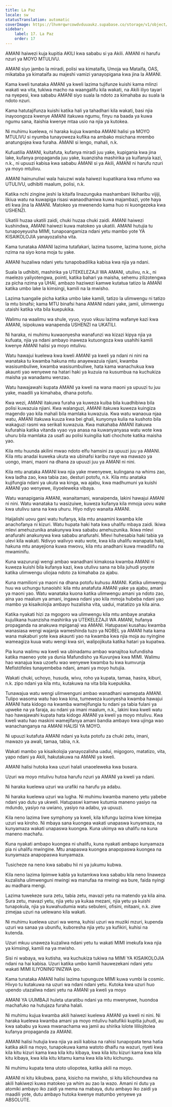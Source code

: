 ```yaml
---
title: La Paz
locale: sw
statusTranslation: automatic
coverImage: https://lhvmrqwrcowdvduuaukz.supabase.co/storage/v1/object/public/strapi-uploads/small_cover-educacion-fundamental.webp-2d51a7828a2b1309555be27f7e2a61a0.webp
sidebar:
    label: 17. La Paz
    order: 17
---
```

AMANI haiwezi kuja kupitia AKILI kwa sababu si ya Akili. AMANI ni harufu nzuri ya MOYO MTULIVU.

AMANI siyo jambo la miradi, polisi wa kimataifa, Umoja wa Mataifa, OAS, mikataba ya kimataifa au majeshi vamizi yanayopigana kwa jina la AMANI.

Kama kweli tunataka AMANI ya kweli lazima tujifunze kuishi kama mlinzi wakati wa vita, tukiwa macho na waangalifu kila wakati, na Akili iliyo tayari na nyepesi, kwa sababu AMANI siyo suala la ndoto za kimahaba au suala la ndoto nzuri.

Kama hatutajifunza kuishi katika hali ya tahadhari kila wakati, basi njia inayoongoza kwenye AMANI itakuwa ngumu, finyu na baada ya kuwa ngumu sana, itaishia kwenye mtaa usio na njia ya kutokea.

Ni muhimu kuelewa, ni haraka kujua kwamba AMANI halisi ya MOYO MTULIVU si nyumba tunayoweza kufika na ambako msichana mrembo anatungojea kwa furaha. AMANI si lengo, mahali, n.k.

Kufuatilia AMANI, kuitafuta, kufanya miradi juu yake, kupigania kwa jina lake, kufanya propaganda juu yake, kuanzisha mashirika ya kuifanyia kazi, n.k., ni upuuzi kabisa kwa sababu AMANI si ya Akili, AMANI ni harufu nzuri ya moyo mtulivu.

AMANI hainunuliwi wala haiuzwi wala haiwezi kupatikana kwa mfumo wa UTULIVU, udhibiti maalum, polisi, n.k.

Katika nchi zingine jeshi la kitaifa linazunguka mashambani likiharibu vijiji, likiua watu na kuwapiga risasi wanaodhaniwa kuwa majambazi, yote haya eti kwa jina la AMANI. Matokeo ya mwenendo kama huo ni kuongezeka kwa USHENZI.

Ukatili huzaa ukatili zaidi, chuki huzaa chuki zaidi. AMANI haiwezi kushindwa, AMANI haiwezi kuwa matokeo ya ukatili. AMANI hutujia tu tunapoyeyusha MIMI, tunapoangamiza ndani yetu mambo yote YA KISAIKOLOJIA yanayozalisha vita.

Kama tunataka AMANI lazima tutafakari, lazima tusome, lazima tuone, picha nzima na siyo kona moja tu yake.

AMANI huzaliwa ndani yetu tunapobadilika kabisa kwa njia ya ndani.

Suala la udhibiti, mashirika ya UTEKELEZAJI WA AMANI, utulivu, n.k., ni maelezo yaliyotengwa, pointi, katika bahari ya maisha, sehemu zilizotengwa za picha nzima ya UHAI, ambazo haziwezi kamwe kutatua tatizo la AMANI katika umbo lake la kimsingi, kamili na la mwisho.

Lazima tuangalie picha katika umbo lake kamili, tatizo la ulimwengu ni tatizo la mtu binafsi; kama MTU binafsi hana AMANI ndani yake, jamii, ulimwengu utaishi katika vita bila kuepukika.

Walimu na waalimu wa shule, vyuo, vyuo vikuu lazima wafanye kazi kwa AMANI, isipokuwa wanapenda USHENZI na UKATILI.

Ni haraka, ni muhimu kuwaonyesha wanafunzi wa kizazi kipya njia ya kufuata, njia ya ndani ambayo inaweza kutuongoza kwa usahihi kamili kwenye AMANI halisi ya moyo mtulivu.

Watu hawajui kuelewa kwa kweli AMANI ya kweli ya ndani ni nini na wanataka tu kwamba hakuna mtu anayewazuia njiani, kwamba wasisumbuliwe, kwamba wasisumbuliwe, hata kama wanachukua kwa akaunti yao wenyewe na hatari haki ya kuzuia na kusumbua na kuchukiza maisha ya wanadamu wenzao.

Watu hawajawahi kupata AMANI ya kweli na wana maoni ya upuuzi tu juu yake, maadili ya kimahaba, dhana potofu.

Kwa wezi, AMANI itakuwa furaha ya kuweza kuiba bila kuadhibiwa bila polisi kuwazuia njiani. Kwa walanguzi, AMANI itakuwa kuweza kuingiza magendo yao kila mahali bila mamlaka kuwazuia. Kwa watu wanaoua njaa watu, AMANI itakuwa kuuza kwa bei ghali, kunyonya kulia na kushoto bila wakaguzi rasmi wa serikali kuwazuia. Kwa makahaba AMANI itakuwa kufurahia katika vitanda vyao vya anasa na kuwanyanyasa watu wote kwa uhuru bila mamlaka za usafi au polisi kuingilia kati chochote katika maisha yao.

Kila mtu huunda akilini mwao ndoto elfu hamsini za upuuzi juu ya AMANI. Kila mtu anadai kuweka ukuta wa ubinafsi karibu naye wa mawazo ya uongo, imani, maoni na dhana za upuuzi juu ya AMANI ni nini.

Kila mtu anataka AMANI kwa njia yake mwenyewe, kulingana na whims zao, kwa ladha zao, kwa tabia zao, desturi potofu, n.k. Kila mtu anataka kujifungia ndani ya ukuta wa kinga, wa ajabu, kwa madhumuni ya kuishi AMANI yao wenyewe, iliyoeleweka vibaya.

Watu wanapigania AMANI, wanaitamani, wanaipenda, lakini hawajui AMANI ni nini. Watu wanataka tu wasizuiwe, kuweza kufanya kila mmoja uovu wake kwa utulivu sana na kwa uhuru. Hiyo ndiyo wanaita AMANI.

Haijalishi uovu gani watu hufanya, kila mtu anaamini kwamba kile anachofanya ni kizuri. Watu hupata haki hata kwa uhalifu mbaya zaidi. Ikiwa mlevi amehuzunika anakunywa kwa sababu amehuzunika. Ikiwa mlevi anafurahi anakunywa kwa sababu anafurahi. Mlevi huhesabia haki tabia ya ulevi kila wakati. Ndivyo walivyo watu wote, kwa kila uhalifu wanapata haki, hakuna mtu anayejiona kuwa mwovu, kila mtu anadhani kuwa mwadilifu na mwaminifu.

Kuna wazururaji wengi ambao wanadhani kimakosa kwamba AMANI ni kuweza kuishi bila kufanya kazi, kwa utulivu sana na bila juhudi yoyote katika ulimwengu uliojaa ndoto za kimahaba za ajabu.

Kuna mamilioni ya maoni na dhana potofu kuhusu AMANI. Katika ulimwengu huu wa uchungu tunaoishi: kila mtu anatafuta AMANI yake ya ajabu, amani ya maoni yao. Watu wanataka kuona katika ulimwengu amani ya ndoto zao, aina yao maalum ya amani, ingawa ndani yao kila mmoja hubeba ndani yao mambo ya kisaikolojia ambayo huzalisha vita, uadui, matatizo ya kila aina.

Katika nyakati hizi za mgogoro wa ulimwengu kila mtu ambaye anataka kujulikana huanzisha mashirika ya UTEKELEZAJI WA AMANI, hufanya propaganda na anakuwa mpiganaji wa AMANI. Hatupaswi kusahau kwamba wanasiasa wengi wajanja wameshinda tuzo ya NOBEL ya AMANI hata kama wana makaburi yote kwa akaunti yao na kwamba kwa njia moja au nyingine wameagiza kuua watu wengi kwa siri, walipojikuta katika hatari ya kupatwa.

Pia kuna walimu wa kweli wa ubinadamu ambao wanajitoa kufundisha katika maeneo yote ya dunia Mafundisho ya Kuvunjwa kwa MIMI. Walimu hao wanajua kwa uzoefu wao wenyewe kwamba tu kwa kumvunja Mefistófeles tunayembeba ndani, amani ya moyo hutujia.

Wakati chuki, uchoyo, husuda, wivu, roho ya kupata, tamaa, hasira, kiburi, n.k. zipo ndani ya kila mtu, kutakuwa na vita bila kuepukika.

Tunawajua watu wengi ulimwenguni ambao wanadhani wamepata AMANI. Tulipo wasoma watu hao kwa kina, tumeweza kuonyesha kwamba hawajui AMANI hata kidogo na kwamba wamejifungia tu ndani ya tabia fulani ya upweke na ya faraja, au ndani ya imani maalum, n.k., lakini kwa kweli watu hao hawajawahi kupata hata kidogo AMANI ya kweli ya moyo mtulivu. Kwa kweli watu hao maskini wamejifanya amani bandia ambayo kwa ujinga wao wanachanganya na AMANI HALISI YA MOYO.

Ni upuuzi kutafuta AMANI ndani ya kuta potofu za chuki zetu, imani, mawazo ya awali, tamaa, tabia, n.k.

Wakati mambo ya kisaikolojia yanayozalisha uadui, migogoro, matatizo, vita, yapo ndani ya Akili, hakutakuwa na AMANI ya kweli.

AMANI halisi hutoka kwa uzuri halali unaoeleweka kwa busara.

Uzuri wa moyo mtulivu hutoa harufu nzuri ya AMANI ya kweli ya ndani.

Ni haraka kuelewa uzuri wa urafiki na harufu ya adabu.

Ni haraka kuelewa uzuri wa lugha. Ni muhimu kwamba maneno yetu yabebe ndani yao dutu ya ukweli. Hatupaswi kamwe kutumia maneno yasiyo na mdundo, yasiyo na uwiano, yasiyo na adabu, ya upuuzi.

Kila neno lazima liwe symphony ya kweli, kila kifungu lazima kiwe kimejaa uzuri wa kiroho. Ni mbaya sana kuongea wakati unapaswa kunyamaza, na kunyamaza wakati unapaswa kuongea. Kuna ukimya wa uhalifu na kuna maneno machafu.

Kuna nyakati ambapo kuongea ni uhalifu, kuna nyakati ambapo kunyamaza pia ni uhalifu mwingine. Mtu anapaswa kuongea anapopaswa kuongea na kunyamaza anapopaswa kunyamaza.

Tusicheze na neno kwa sababu hii ni ya jukumu kubwa.

Kila neno lazima lipimwe kabla ya kutamkwa kwa sababu kila neno linaweza kuzalisha ulimwenguni mwingi wa manufaa na mwingi wa bure, faida nyingi au madhara mengi.

Lazima tuwekeze sura zetu, tabia zetu, mavazi yetu na matendo ya kila aina. Sura zetu, mavazi yetu, njia yetu ya kukaa mezani, njia yetu ya kuishi tunapokula, njia ya kuwahudumia watu sebuleni, ofisini, mitaani, n.k. ziwe zimejaa uzuri na uelewano kila wakati.

Ni muhimu kuelewa uzuri wa wema, kuhisi uzuri wa muziki mzuri, kupenda uzuri wa sanaa ya ubunifu, kuboresha njia yetu ya kufikiri, kuhisi na kutenda.

Uzuri mkuu unaweza kuzaliwa ndani yetu tu wakati MIMI imekufa kwa njia ya kimsingi, kamili na ya mwisho.

Sisi ni wabaya, wa kutisha, wa kuchukiza tukiwa na MIMI YA KISAIKOLOJIA ndani na hai kabisa. Uzuri katika umbo kamili hauwezekani ndani yetu wakati MIMI ILIYONING'INIZWA ipo.

Kama tunataka AMANI halisi lazima tupunguze MIMI kuwa vumbi la cosmic. Hivyo tu kutakuwa na uzuri wa ndani ndani yetu. Kutoka kwa uzuri huo upendo utazaliwa ndani yetu na AMANI ya kweli ya moyo

AMANI YA UUMBAJI huleta utaratibu ndani ya mtu mwenyewe, huondoa machafuko na hutujaza furaha halali.

Ni muhimu kujua kwamba akili haiwezi kuelewa AMANI ya kweli ni nini. Ni haraka kuelewa kwamba amani ya moyo mtulivu haitufikii kupitia juhudi, au kwa sababu ya kuwa mwanachama wa jamii au shirika lolote lililojitolea kufanya propaganda za AMANI.

AMANI halisi hutujia kwa njia ya asili kabisa na rahisi tunapopata tena hatia katika akili na moyo, tunapokuwa kama watoto dhaifu na wazuri, nyeti kwa kila kitu kizuri kama kwa kila kitu kibaya, kwa kila kitu kizuri kama kwa kila kitu kibaya, kwa kila kitu kitamu kama kwa kila kitu kichungu.

Ni muhimu kupata tena utoto uliopotea, katika akili na moyo.

AMANI ni kitu kikubwa, pana, kisicho na mwisho, si kitu kilichoundwa na akili hakiwezi kuwa matokeo ya whim au zao la wazo. Amani ni dutu ya atomiki ambayo iko zaidi ya mema na mabaya, dutu ambayo iko zaidi ya maadili yote, dutu ambayo hutoka kwenye matumbo yenyewe ya ABSOLUTE.

